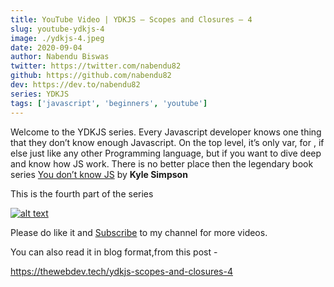 ```yaml
---
title: YouTube Video | YDKJS — Scopes and Closures — 4
slug: youtube-ydkjs-4
image: ./ydkjs-4.jpeg
date: 2020-09-04
author: Nabendu Biswas
twitter: https://twitter.com/nabendu82
github: https://github.com/nabendu82
dev: https://dev.to/nabendu82
series: YDKJS
tags: ['javascript', 'beginners', 'youtube']
---
```


Welcome to the YDKJS series. Every Javascript developer knows one thing that they don’t know enough Javascript. On the top level, it’s only var, for , if else just like any other Programming language, but if you want to dive deep and know how JS work. There is no better place then the legendary book series [You don’t know JS](https://maximdenisov.gitbooks.io/you-don-t-know-js/content/) by **Kyle Simpson**

This is the fourth part of the series

<div className={styles.image__small}>

[![alt text](https://res.cloudinary.com/dxkxvfo2o/image/upload/v1598988894/ydkjs-sandc_whhv2k.png)](https://youtu.be/aYWFhTPjo9I "YouTube YDKJS")

</div>

Please do like it and [Subscribe](https://www.youtube.com/channel/UCRf7mazcufqZxd2pR3oQJuQ?sub_confirmation=1) to my channel for more videos.

You can also read it in blog format,from this post -

https://thewebdev.tech/ydkjs-scopes-and-closures-4

